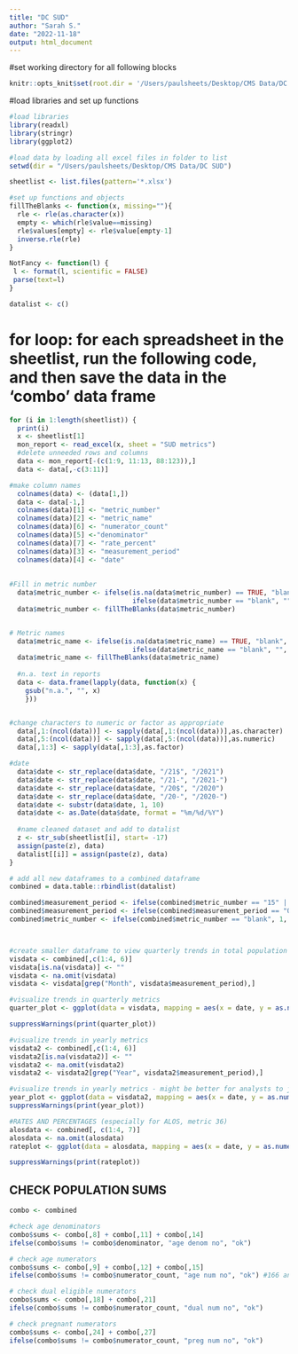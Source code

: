 ```yaml
---
title: "DC SUD"
author: "Sarah S."
date: "2022-11-18"
output: html_document
---
```


#set working directory for all following blocks
```r
knitr::opts_knit$set(root.dir = '/Users/paulsheets/Desktop/CMS Data/DC SUD')
```

#load libraries and set up functions
```r

#load libraries
library(readxl)
library(stringr)
library(ggplot2)

#load data by loading all excel files in folder to list
setwd(dir = "/Users/paulsheets/Desktop/CMS Data/DC SUD")

sheetlist <- list.files(pattern='*.xlsx')

#set up functions and objects
fillTheBlanks <- function(x, missing=""){
  rle <- rle(as.character(x))
  empty <- which(rle$value==missing)
  rle$values[empty] <- rle$value[empty-1] 
  inverse.rle(rle)
}

NotFancy <- function(l) {
 l <- format(l, scientific = FALSE)
 parse(text=l)
}

datalist <- c()
```


# for loop: for each spreadsheet in the sheetlist, run the following code, and then save the data in the 'combo' data frame


```r

for (i in 1:length(sheetlist)) {
  print(i)
  x <- sheetlist[1] 
  mon_report <- read_excel(x, sheet = "SUD metrics")
  #delete unneeded rows and columns
  data <- mon_report[-(c(1:9, 11:13, 88:123)),]
  data <- data[,-c(3:11)]

#make column names
  colnames(data) <- (data[1,])
  data <- data[-1,]
  colnames(data)[1] <- "metric_number"
  colnames(data)[2] <- "metric_name"
  colnames(data)[6] <- "numerator_count"
  colnames(data)[5] <-"denominator"
  colnames(data)[7] <- "rate_percent"
  colnames(data)[3] <- "measurement_period"
  colnames(data)[4] <- "date"
  
  
#Fill in metric number
  data$metric_number <- ifelse(is.na(data$metric_number) == TRUE, "blank", 
                               ifelse(data$metric_number == "blank", "", data$metric_number))
  data$metric_number <- fillTheBlanks(data$metric_number)


# Metric names
  data$metric_name <- ifelse(is.na(data$metric_name) == TRUE, "blank", 
                               ifelse(data$metric_name == "blank", "", data$metric_name))
  data$metric_name <- fillTheBlanks(data$metric_name)
  
  #n.a. text in reports
  data <- data.frame(lapply(data, function(x) {
    gsub("n.a.", "", x)
    }))


#change characters to numeric or factor as appropriate
  data[,1:(ncol(data))] <- sapply(data[,1:(ncol(data))],as.character)
  data[,5:(ncol(data))] <- sapply(data[,5:(ncol(data))],as.numeric)
  data[,1:3] <- sapply(data[,1:3],as.factor)

#date
  data$date <- str_replace(data$date, "/21$", "/2021")
  data$date <- str_replace(data$date, "/21-", "/2021-")
  data$date <- str_replace(data$date, "/20$", "/2020")
  data$date <- str_replace(data$date, "/20-", "/2020-")
  data$date <- substr(data$date, 1, 10) 
  data$date <- as.Date(data$date, format = "%m/%d/%Y")
  
  #name cleaned dataset and add to datalist
  z <- str_sub(sheetlist[i], start= -17)
  assign(paste(z), data)
  datalist[[i]] = assign(paste(z), data)
}
```




```r
# add all new dataframes to a combined dataframe
combined = data.table::rbindlist(datalist)

combined$measurement_period <- ifelse(combined$metric_number == "15" | combined$metric_number == "16" | combined$metric_number == "17(1)" | combined$metric_number == "17(2)", "Year", combined$measurement_period)
combined$measurement_period <- ifelse(combined$measurement_period == "Quarter", "Month", combined$measurement_period)
combined$metric_number <- ifelse(combined$metric_number == "blank", 1, combined$metric_number)



#create smaller dataframe to view quarterly trends in total population
visdata <- combined[,c(1:4, 6)]
visdata[is.na(visdata)] <- "" 
visdata <- na.omit(visdata)
visdata <- visdata[grep("Month", visdata$measurement_period),]

#visualize trends in quarterly metrics
quarter_plot <- ggplot(data = visdata, mapping = aes(x = date, y = as.numeric(numerator_count), color = as.factor(visdata$metric_number))) + geom_point() + facet_wrap(~as.factor(visdata$metric_number), scales = "free") + geom_smooth() + scale_y_continuous(labels=NotFancy)

suppressWarnings(print(quarter_plot))
```


```r
#visualize trends in yearly metrics
visdata2 <- combined[,c(1:4, 6)]
visdata2[is.na(visdata2)] <- "" 
visdata2 <- na.omit(visdata2)
visdata2 <- visdata2[grep("Year", visdata2$measurement_period),]

#visualize trends in yearly metrics - might be better for analysts to just look through the data in the 'visdata2' dataframe, especially with metrics 15 and 17.
year_plot <- ggplot(data = visdata2, mapping = aes(x = date, y = as.numeric(numerator_count), color = visdata2$metric_number)) + geom_point() + facet_wrap(~visdata2$metric_number, scales = "free") + geom_smooth() + scale_y_continuous(labels=NotFancy)
suppressWarnings(print(year_plot))
```


```r
#RATES AND PERCENTAGES (especially for ALOS, metric 36)
alosdata <- combined[, c(1:4, 7)]
alosdata <- na.omit(alosdata)
rateplot <- ggplot(data = alosdata, mapping = aes(x = date, y = as.numeric(rate_percent), color = alosdata$metric_number)) + geom_point() + facet_wrap(~alosdata$metric_number, scales = "free")

suppressWarnings(print(rateplot))
```



## CHECK POPULATION SUMS

```r
combo <- combined

#check age denominators
combo$sums <- combo[,8] + combo[,11] + combo[,14]
ifelse(combo$sums != combo$denominator, "age denom no", "ok")

# check age numerators
combo$sums <- combo[,9] + combo[,12] + combo[,15]
ifelse(combo$sums != combo$numerator_count, "age num no", "ok") #166 and 167 wrong

# check dual eligible numerators
combo$sums <- combo[,18] + combo[,21]
ifelse(combo$sums != combo$numerator_count, "dual num no", "ok") 

# check pregnant numerators
combo$sums <- combo[,24] + combo[,27]
ifelse(combo$sums != combo$numerator_count, "preg num no", "ok") 

```